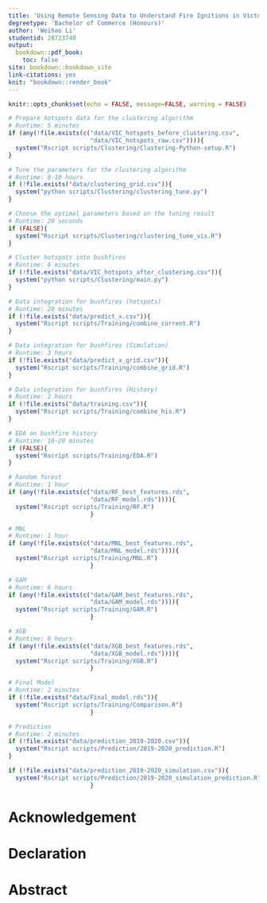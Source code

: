 ```yaml
---
title: 'Using Remote Sensing Data to Understand Fire Ignitions in Victoria During the 2019-2020 Australian Bushfire Season'
degreetype: 'Bachelor of Commerce (Honours)'
author: 'Weihao Li'
studentid: 28723740
output: 
  bookdown::pdf_book:
    toc: false
site: bookdown::bookdown_site
link-citations: yes
knit: "bookdown::render_book"
---
```


<!-- 
Edit these lines as appropriate.
The actual thesis content is in several Rmd files.

You'll need to edit the _bookdown.yml file to set the order in which you'd like them to appear. 

If you have specific LaTeX packages to add, put them in monashthesis.tex.

You will need to ensure you have installed the knitr and bookdown packages for R.

You will also need LaTeX installed on your computer.
-->

```r
knitr::opts_chunk$set(echo = FALSE, message=FALSE, warning = FALSE)
```

```r
# Prepare hotspots data for the clustering algorithm
# Runtime: 5 minutes
if (any(!file.exists(c("data/VIC_hotspots_before_clustering.csv", 
                       "data/VIC_hotspots_raw.csv")))){
  system("Rscript scripts/Clustering/Clustering-Python-setup.R")
} 
```


```r
# Tune the parameters for the clustering algorithm
# Runtime: 8-10 hours
if (!file.exists("data/clustering_grid.csv")){
  system("python scripts/Clustering/clustering_tune.py")
} 
```


```r
# Choose the optimal parameters based on the tuning result
# Runtime: 20 seconds
if (FALSE){
  system("Rscript scripts/Clustering/clustering_tune_vis.R")
}
```


```r
# Cluster hotspots into bushfires
# Runtime: 6 minutes
if (!file.exists("data/VIC_hotspots_after_clustering.csv")){
  system("python scripts/Clustering/main.py")
}
```

```r
# Data integration for bushfires (hotspots)
# Runtime: 20 minutes
if (!file.exists("data/predict_x.csv")){
  system("Rscript scripts/Training/combine_current.R")
}
```

```r
# Data integration for bushfires (Simulation)
# Runtime: 3 hours
if (!file.exists("data/predict_x_grid.csv")){
  system("Rscript scripts/Training/combine_grid.R")
}
```


```r
# Data integration for bushfires (History)
# Runtime: 2 hours
if (!file.exists("data/training.csv")){
  system("Rscript scripts/Training/combine_his.R")
}
```

```r
# EDA on bushfire history
# Runtime: 10-20 minutes
if (FALSE){
  system("Rscript scripts/Training/EDA.R")
}

```

```r
# Random forest
# Runtime: 1 hour
if (any(!file.exists(c("data/RF_best_features.rds", 
                       "data/RF_model.rds")))){
  system("Rscript scripts/Training/RF.R")
                       }
```

```r
# MNL
# Runtime: 1 hour
if (any(!file.exists(c("data/MNL_best_features.rds", 
                       "data/MNL_model.rds")))){
  system("Rscript scripts/Training/MNL.R")
                       }
```

```r
# GAM
# Runtime: 6 hours
if (any(!file.exists(c("data/GAM_best_features.rds", 
                       "data/GAM_model.rds")))){
  system("Rscript scripts/Training/GAM.R")
                       }
```

```r
# XGB
# Runtime: 6 hours
if (any(!file.exists(c("data/XGB_best_features.rds", 
                       "data/XGB_model.rds")))){
  system("Rscript scripts/Training/XGB.R")
                       }
```

```r
# Final Model
# Runtime: 2 minutes
if (!file.exists("data/Final_model.rds")){
  system("Rscript scripts/Training/Comparison.R")
                       }
```

```r
# Prediction
# Runtime: 2 minutes
if (!file.exists("data/prediction_2019-2020.csv")){
  system("Rscript scripts/Prediction/2019-2020_prediction.R")
}

if (!file.exists("data/prediction_2019-2020_simulation.csv")){
  system("Rscript scripts/Prediction/2019-2020_simulation_prediction.R")
                       }
```

# Acknowledgement {-}

# Declaration {-}

# Abstract {-}

\tableofcontents
